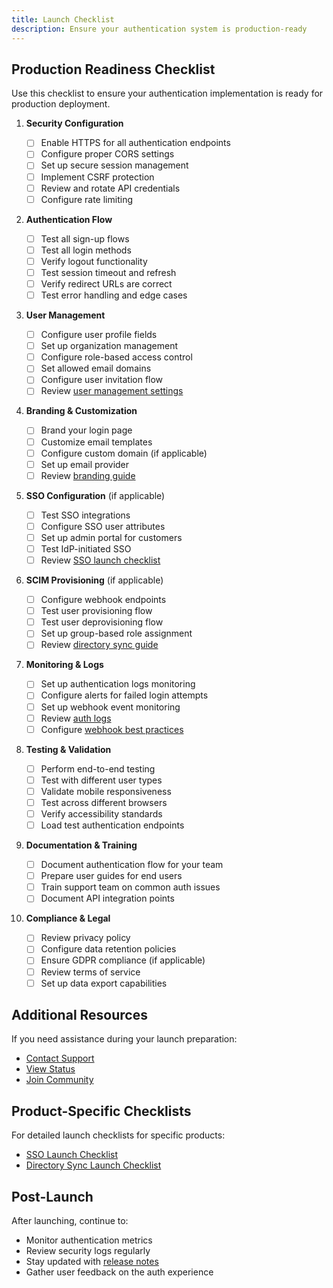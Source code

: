 ```yaml
---
title: Launch Checklist
description: Ensure your authentication system is production-ready
---
```



## Production Readiness Checklist

Use this checklist to ensure your authentication implementation is ready for production deployment.

<Steps>

1. **Security Configuration**

   - [ ] Enable HTTPS for all authentication endpoints
   - [ ] Configure proper CORS settings
   - [ ] Set up secure session management
   - [ ] Implement CSRF protection
   - [ ] Review and rotate API credentials
   - [ ] Configure rate limiting

2. **Authentication Flow**

   - [ ] Test all sign-up flows
   - [ ] Test all login methods
   - [ ] Verify logout functionality
   - [ ] Test session timeout and refresh
   - [ ] Verify redirect URLs are correct
   - [ ] Test error handling and edge cases

3. **User Management**

   - [ ] Configure user profile fields
   - [ ] Set up organization management
   - [ ] Configure role-based access control
   - [ ] Set allowed email domains
   - [ ] Configure user invitation flow
   - [ ] Review [user management settings](/fsa/reference/user-management-settings)

4. **Branding & Customization**

   - [ ] Brand your login page
   - [ ] Customize email templates
   - [ ] Configure custom domain (if applicable)
   - [ ] Set up email provider
   - [ ] Review [branding guide](/fsa/guides/login-page-branding)

5. **SSO Configuration** (if applicable)

   - [ ] Test SSO integrations
   - [ ] Configure SSO user attributes
   - [ ] Set up admin portal for customers
   - [ ] Test IdP-initiated SSO
   - [ ] Review [SSO launch checklist](/sso/guides/launch-checklist)

6. **SCIM Provisioning** (if applicable)

   - [ ] Configure webhook endpoints
   - [ ] Test user provisioning flow
   - [ ] Test user deprovisioning flow
   - [ ] Set up group-based role assignment
   - [ ] Review [directory sync guide](/guides/admin-portal)

7. **Monitoring & Logs**

   - [ ] Set up authentication logs monitoring
   - [ ] Configure alerts for failed login attempts
   - [ ] Set up webhook event monitoring
   - [ ] Review [auth logs](/guides/dashboard/auth-logs)
   - [ ] Configure [webhook best practices](/guides/webhooks-best-practices)

8. **Testing & Validation**

   - [ ] Perform end-to-end testing
   - [ ] Test with different user types
   - [ ] Validate mobile responsiveness
   - [ ] Test across different browsers
   - [ ] Verify accessibility standards
   - [ ] Load test authentication endpoints

9. **Documentation & Training**

   - [ ] Document authentication flow for your team
   - [ ] Prepare user guides for end users
   - [ ] Train support team on common auth issues
   - [ ] Document API integration points

10. **Compliance & Legal**

    - [ ] Review privacy policy
    - [ ] Configure data retention policies
    - [ ] Ensure GDPR compliance (if applicable)
    - [ ] Review terms of service
    - [ ] Set up data export capabilities

</Steps>

## Additional Resources

<Card title="Need Help?" icon="question-mark">
  If you need assistance during your launch preparation:

  - [Contact Support](/support/contact-us)
  - [View Status](https://scalekit.statuspage.io/)
  - [Join Community](https://scalekit.com/community)
</Card>

## Product-Specific Checklists

For detailed launch checklists for specific products:

- [SSO Launch Checklist](/sso/guides/launch-checklist)
- [Directory Sync Launch Checklist](/directory/guides/launch-checklist)

## Post-Launch

After launching, continue to:

- Monitor authentication metrics
- Review security logs regularly
- Stay updated with [release notes](https://www.scalekit.com/product-updates)
- Gather user feedback on the auth experience
